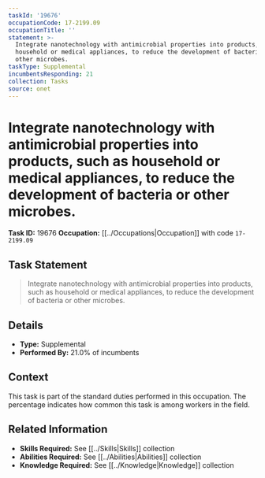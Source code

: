 ```yaml
---
taskId: '19676'
occupationCode: 17-2199.09
occupationTitle: ''
statement: >-
  Integrate nanotechnology with antimicrobial properties into products, such as
  household or medical appliances, to reduce the development of bacteria or
  other microbes.
taskType: Supplemental
incumbentsResponding: 21
collection: Tasks
source: onet
---
```

# Integrate nanotechnology with antimicrobial properties into products, such as household or medical appliances, to reduce the development of bacteria or other microbes.

**Task ID:** 19676
**Occupation:** [[../Occupations|Occupation]] with code `17-2199.09`

## Task Statement

> Integrate nanotechnology with antimicrobial properties into products, such as household or medical appliances, to reduce the development of bacteria or other microbes.

## Details

- **Type:** Supplemental
- **Performed By:** 21.0% of incumbents

## Context

This task is part of the standard duties performed in this occupation. The percentage indicates how common this task is among workers in the field.

## Related Information

- **Skills Required:** See [[../Skills|Skills]] collection
- **Abilities Required:** See [[../Abilities|Abilities]] collection
- **Knowledge Required:** See [[../Knowledge|Knowledge]] collection
